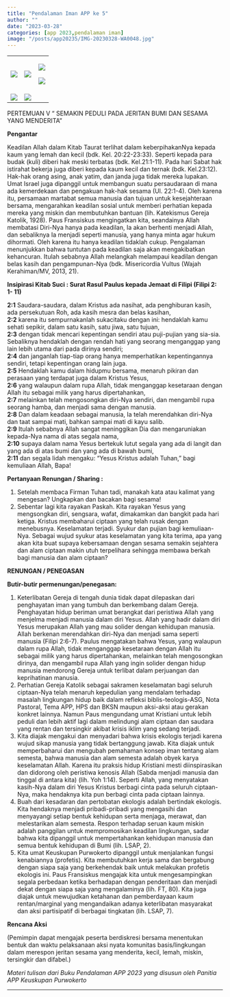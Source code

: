 ```yaml
---
title: "Pendalaman Iman APP ke 5"
author: ""
date: "2023-03-28"
categories: [app 2023,pendalaman iman]
image: "/posts/app20235/IMG-20230328-WA0048.jpg"
---
```


+----------------------------------------------+----------------------------------------------+----------------------------------------------+
| ![](/posts/app20235/IMG-20230328-WA0032.jpg) | ![](/posts/app20235/IMG-20230328-WA0035.jpg) | ![](/posts/app20235/IMG-20230328-WA0036.jpg) |
|                                              |                                              |                                              |
|                                              |                                              | ![](/posts/app20235/IMG-20230328-WA0039.jpg) |
+----------------------------------------------+----------------------------------------------+----------------------------------------------+
| ![](/posts/app20235/IMG-20230328-WA0034.jpg) | ![](/posts/app20235/IMG-20230328-WA0033.jpg) |                                              |
+----------------------------------------------+----------------------------------------------+----------------------------------------------+

PERTEMUAN V “ SEMAKIN PEDULI PADA JERITAN BUMI DAN SESAMA YANG MENDERITA”\

**Pengantar**\

Keadilan Allah dalam Kitab Taurat terlihat dalam keberpihakanNya kepada kaum yang lemah dan kecil (bdk. Kel. 20:22-23:33). Seperti kepada para budak (kuli) diberi hak meski terbatas (bdk. Kel.21:1-11). Pada hari Sabat hak istirahat bekerja juga diberi kepada kaum kecil dan ternak (bdk. Kel.23:12). Hak-hak orang asing, anak yatim, dan janda juga tidak mereka lupakan. Umat Israel juga dipanggil untuk membangun suatu persaudaraan di mana ada kemerdekaan dan pengakuan hak-hak sesama (Ul. 22:1-4). Oleh karena itu, persamaan martabat semua manusia dan tujuan untuk kesejahteraan bersama, mengarahkan keadilan sosial untuk memberi perhatian kepada mereka yang miskin dan membutuhkan bantuan (lih. Katekismus Gereja Katolik, 1928). Paus Fransiskus mengingatkan kita, seandainya Allah membatasi Diri-Nya hanya pada keadilan, Ia akan berhenti menjadi Allah, dan sebaliknya Ia menjadi seperti manusia, yang hanya minta agar hukum dihormati. Oleh karena itu hanya keadilan tidaklah cukup. Pengalaman menunjukkan bahwa tuntutan pada keadilan saja akan mengakibatkan kehancuran. Itulah sebabnya Allah melangkah melampaui keadilan dengan belas kasih dan pengampunan-Nya (bdk. Misericordia Vultus (Wajah Kerahiman/MV, 2013, 21).

**Insipirasi Kitab Suci : Surat Rasul Paulus kepada Jemaat di Filipi (Filipi 2: 1- 11)**

**2:1** Saudara-saudara, dalam Kristus ada nasihat, ada penghiburan kasih, ada persekutuan Roh, ada kasih mesra dan belas kasihan,\
**2:2** karena itu sempurnakanlah sukacitaku dengan ini: hendaklah kamu sehati sepikir, dalam satu kasih, satu jiwa, satu tujuan,\
**2:3** dengan tidak mencari kepentingan sendiri atau puji-pujian yang sia-sia. Sebaliknya hendaklah dengan rendah hati yang seorang menganggap yang lain lebih utama dari pada dirinya sendiri;\
**2:4** dan janganlah tiap-tiap orang hanya memperhatikan kepentingannya sendiri, tetapi kepentingan orang lain juga.\
**2:5** Hendaklah kamu dalam hidupmu bersama, menaruh pikiran dan perasaan yang terdapat juga dalam Kristus Yesus,\
**2:6** yang walaupun dalam rupa Allah, tidak menganggap kesetaraan dengan Allah itu sebagai milik yang harus dipertahankan,\
**2:7** melainkan telah mengosongkan diri-Nya sendiri, dan mengambil rupa seorang hamba, dan menjadi sama dengan manusia.\
**2:8** Dan dalam keadaan sebagai manusia, Ia telah merendahkan diri-Nya dan taat sampai mati, bahkan sampai mati di kayu salib.\
**2:9** Itulah sebabnya Allah sangat meninggikan Dia dan mengaruniakan kepada-Nya nama di atas segala nama,\
**2:10** supaya dalam nama Yesus bertekuk lutut segala yang ada di langit dan yang ada di atas bumi dan yang ada di bawah bumi,\
**2:11** dan segala lidah mengaku: "Yesus Kristus adalah Tuhan," bagi kemuliaan Allah, Bapa!

**Pertanyaan Renungan / Sharing :**\

1.  Setelah membaca Firman Tuhan tadi, manakah kata atau kalimat yang mengesan? Ungkapkan dan bacakan bagi sesama!\
2.  Sebentar lagi kita rayakan Paskah. Kita rayakan Yesus yang mengsongkan diri, sengsara, wafat, dimakamkan dan bangkit pada hari ketiga. Kristus membaharui ciptaan yang telah rusak dengan menebusnya. Keselamatan terjadi. Syukur dan pujian bagi kemuliaan-Nya. Sebagai wujud syukur atas keselamatan yang kita terima, apa yang akan kita buat supaya kebersamaan dengan sesama semakin sejahtera dan alam ciptaan makin utuh terpelihara sehingga membawa berkah bagi manusia dan alam ciptaan?

**RENUNGAN / PENEGASAN**\

**Butir-butir permenungan/penegasan:**

1. Keterlibatan Gereja di tengah dunia tidak dapat dilepaskan dari penghayatan iman yang tumbuh dan berkembang dalam Gereja. Penghayatan hidup beriman umat berangkat dari peristiwa Allah yang menjelma menjadi manusia dalam diri Yesus. Allah yang hadir dalam diri Yesus merupakan Allah yang mau solider dengan kehidupan manusia. Allah berkenan merendahkan diri-Nya dan menjadi sama seperti manusia (Filipi 2:6-7). Paulus mengatakan bahwa Yesus, yang walaupun dalam rupa Allah, tidak menganggap kesetaraan dengan Allah itu sebagai milik yang harus dipertahankan, melainkan telah mengosongkan dirinya, dan mengambil rupa Allah yang ingin solider dengan hidup manusia mendorong Gereja untuk terlibat dalam perjuangan dan keprihatinan manusia.\
2. Perhatian Gereja Katolik sebagai sakramen keselamatan bagi seluruh ciptaan-Nya telah menaruh kepedulian yang mendalam terhadap masalah lingkungan hidup baik dalam refleksi biblis-teologis-ASG, Nota Pastoral, Tema APP, HPS dan BKSN maupun aksi-aksi atau gerakan konkret lainnya. Namun Paus mengundang umat Kristiani untuk lebih peduli dan lebih aktif lagi dalam melindungi alam ciptaan dan saudara yang rentan dan tersingkir akibat krisis iklim yang sedang terjadi.\
3. Kita diajak mengakui dan menyadari bahwa krisis ekologis terjadi karena wujud sikap manusia yang tidak bertanggung jawab. Kita diajak untuk memperbaharui dan mengubah pemahaman konsep iman tentang alam semesta, bahwa manusia dan alam semesta adalah obyek karya keselamatan Allah. Karena itu praksis hidup Kristiani mesti diinspirasikan dan didorong oleh peristiwa kenosis Allah (Sabda menjadi manusia dan tinggal di antara kita) (lih. Yoh 1:14). Seperti Allah, yang menyatakan kasih-Nya dalam diri Yesus Kristus berbagi cinta pada seluruh ciptaan-Nya, maka hendaknya kita pun berbagi cinta pada ciptaan lainnya.\
4. Buah dari kesadaran dan pertobatan ekologis adalah bertindak ekologis. Kita hendaknya menjadi pribadi-pribadi yang mengasihi dan menyayangi setiap bentuk kehidupan serta menjaga, merawat, dan melestarikan alam semesta. Respon terhadap seruan kaum miskin adalah panggilan untuk mempromosikan keadilan lingkungan, sadar bahwa kita dipanggil untuk mempertahankan kehidupan manusia dan semua bentuk kehidupan di Bumi (lih. LSAP, 2).\
5. Kita umat Keuskupan Purwokerto dipanggil untuk menjalankan fungsi kenabiannya (profetis). Kita membutuhkan kerja sama dan bergabung dengan siapa saja yang berkehendak baik untuk melakukan profetis ekologis ini. Paus Fransiskus mengajak kita untuk mengesampingkan segala perbedaan ketika berhadapan dengan penderitaan dan menjadi dekat dengan siapa saja yang mengalaminya (lih. FT, 80). Kita juga diajak untuk mewujudkan ketahanan dan pemberdayaan kaum rentan/marginal yang mengandaikan adanya keterlibatan masyarakat dan aksi partisipatif di berbagai tingkatan (lih. LSAP, 7).\

**Rencana Aksi**

(Pemimpin dapat mengajak peserta berdiskresi bersama menentukan bentuk dan waktu pelaksanaan aksi nyata komunitas basis/lingkungan dalam merespon jeritan sesama yang menderita, kecil, lemah, miskin, tersingkir dan difabel.)

*Materi tulisan dari Buku Pendalaman APP 2023 yang disusun oleh Panitia APP Keuskupan Purwokerto*

------------------------------------------------------------------------
